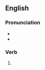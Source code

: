 ==English==

===Pronunciation===
* {{IPA|en|/dʒaɪvd/}}
* {{rhymes|en|aɪvd|s=1}}

===Verb===
{{head|en|verb form}}

# {{en-past of|jive}}
